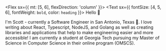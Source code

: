<Flex sx={{ mt: [5, 6], flexDirection: 'column' }}>
<Text sx={{ fontSize: [4, 5, 6], fontWeight: `bold`, color: `heading` }}>
  Hello 👋
</Text>

I'm Scott - currently a Software Engineer in San Antonio, Texas 🌵. I love writing about React, Typescript, NodeJS, and Golang as well as creating
libraries and applications that help to make engineering easier and more accessible! I am currently a student at Georgia Tech pursuing
my Master of Science in Computer Science in their online program (OMSCS).
</Flex>
